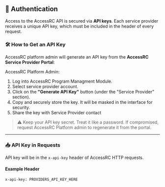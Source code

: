 ## 🔐 Authentication

Access to the AccessRC API is secured via **API keys**. Each service provider receives a unique API key, which must be included in the header of every request.

### 🛠️ How to Get an API Key

AccessRC platform admin will generate an API key from the **AccessRC Service Provider Portal**:

AccessRC Platform Admin:

1. Log into AccessRC Program Managment Module.
2. Select service provider account.
3. Click on the **"Generate API Key"** button (under the "Service Provider" section).
4. Copy and securely store the key. It will be masked in the interface for security.
5. Share the key with Service Provider contact

> ⚠️ Keep your API key secret. Treat it like a password. If compromised, request AccessRC Platform admin to regenerate it from the portal.

---

### 📥 API Key in Requests

API key will be in the `x-api-key` header of AccessRC HTTP requests.

#### Example Header

```http
x-api-key: PROVIDERS_API_KEY_HERE
